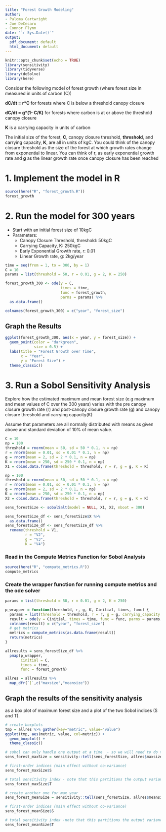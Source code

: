 ```yaml
---
title: "Forest Growth Modeling"
author:
- Paloma Cartwright
- Joe DeCesaro
- Connor Flynn
date: "`r Sys.Date()`"
output:
  pdf_document: default
  html_document: default
---
```


```r
knitr::opts_chunk$set(echo = TRUE)
library(sensitivity)
library(tidyverse)
library(deSolve)
library(here)
```

Consider the following model of forest growth (where forest size in measured in units of carbon (C))

**dC/dt = r\*C** for forests where C is below a threshold canopy closure

**dC/dt = g\*(1- C/K)** for forests where carbon is at or above the threshold canopy closure

**K** is a carrying capacity in units of carbon

The initial size of the forest, **C**, canopy closure threshold, **threshold**, and carrying capacity, **K**, are all in units of kgC. You could think of the canopy closure threshold as the size of the forest at which growth rates change from exponential to linear. You can think of **r**, as early exponential growth rate and **g** as the linear growth rate once canopy closure has been reached

# 1. Implement the model in R

```r
source(here("R", "forest_growth.R"))
forest_growth
```

# 2. Run the model for 300 years

-   Start with an initial forest size of 10kgC
-   Parameters:
    -   Canopy Closure Threshold, threshold: 50kgC
    -   Carrying Capacity, K: 250kgC
    -   Early Exponential Growth rate, r: 0.01
    -   Linear Growth rate, g: 2kg/year
    
\newpage

```r
time = seq(from = 1, to = 300, by = 1)
C = 10
params = list(threshold = 50, r = 0.01, g = 2, K = 250)

forest_growth_300 <- ode(y = C, 
                         times = time, 
                         func = forest_growth, 
                         parms = params) %>% 
  as.data.frame()

colnames(forest_growth_300) = c("year", "forest_size")
```

## Graph the Results

```r
ggplot(forest_growth_300, aes(x = year, y = forest_size)) +
  geom_point(color = "darkgreen", 
             size = 0.5) +
  labs(title = "Forest Growth over Time", 
       x = "Year", 
       y = "Forest Size") + 
  theme_classic()
```

\newpage

# 3. Run a Sobol Sensitivity Analysis

Explore how the estimated maximum and mean forest size (e.g maximum and mean values of C over the 300 years) varies with the pre canopy closure growth rate (r) and post-canopy closure growth rate (g) and canopy closure threshold and carrying capacity(K)

Assume that parameters are all normally distributed with means as given above and standard deviation of 10% of mean value. 

```r
C = 10 
np = 100 
threshold = rnorm(mean = 50, sd = 50 * 0.1, n = np)
r = rnorm(mean = 0.01, sd = 0.01 * 0.1, n = np)
g = rnorm(mean = 2, sd = 2 * 0.1, n = np)
K = rnorm(mean = 250, sd = 250 * 0.1, n = np)
X1 = cbind.data.frame(threshold = threshold, r = r, g = g, K = K)

np = 100 
threshold = rnorm(mean = 50, sd = 50 * 0.1, n = np)
r = rnorm(mean = 0.01, sd = 0.01 * 0.1, n = np)
g = rnorm(mean = 2, sd = 2 * 0.1, n = np)
K = rnorm(mean = 250, sd = 250 * 0.1, n = np)
X2 = cbind.data.frame(threshold = threshold, r = r, g = g, K = K)

sens_forestSize <- sobolSalt(model = NULL, X1, X2, nboot = 300)

sens_forestSize_df <- sens_forestSize$X %>% 
  as.data.frame()
sens_forestSize_df <- sens_forestSize_df %>% 
  rename(threshold = V1, 
         r = "V2", 
         g = "V3", 
         K = "V4")

```

### Read in the Compute Metrics Function for Sobol Analysis 

```r
source(here("R", "compute_metrics.R"))
compute_metrics
```

### Create the wrapper function for running compute metrics and the ode solver 

```r

params = list(threshold = 50, r = 0.01, g = 2, K = 250)

p_wrapper = function(threshold, r, g, K, Cinitial, times, func) {
  params = list(threshold = threshold, r = r, g = g, carrying_capacity = K)
  result = ode(y = Cinitial, times = time, func = func, parms = params, method = "daspk") 
  colnames(result) = c("year", "forest_size")
  # get metrics
  metrics = compute_metrics(as.data.frame(result))
  return(metrics)
}

allresults = sens_forestSize_df %>% 
  pmap(p_wrapper, 
       Cinitial = C, 
       times = time,
       func = forest_growth)

allres = allresults %>% 
  map_dfr(`[`,c("maxsize","meansize"))

```

## Graph the results of the sensitivity analysis 

as a box plot of maximum forest size and a plot of the two Sobol indices (S and T). 
```r
# create boxplots
tmp = allres %>% gather(key="metric", value="value")
ggplot(tmp, aes(metric, value, col=metric)) +
  geom_boxplot() +
  theme_classic()
```

```r
# sobol can only handle one output at a time  - so we will need to do them separately
sens_forest_maxSize = sensitivity::tell(sens_forestSize, allres$maxsize)

# first-order indices (main effect without co-variance)
sens_forest_maxSize$S

# total sensitivity index - note that this partitions the output variance - so values sum to 1
sens_forest_maxSize$T

# create another one for max year
sens_forest_meanSize = sensitivity::tell(sens_forestSize, allres$meansize)

# first-order indices (main effect without co-variance)
sens_forest_meanSize$S

# total sensitivity index -note that this partitions the output variance - so values sum to 1
sens_forest_meanSize$T
```

